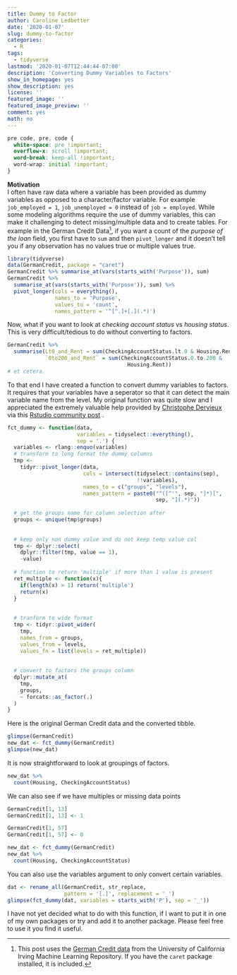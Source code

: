 ```yaml
---
title: Dummy to Factor
author: Caroline Ledbetter
date: '2020-01-07'
slug: dummy-to-factor
categories:
  - R
tags:
  - tidyverse
lastmod: '2020-01-07T12:44:44-07:00'
description: 'Converting Dummy Variables to Factors'
show_in_homepage: yes
show_description: yes
license: ''
featured_image: ''
featured_image_preview: ''
comment: yes
math: no
---
```


```css
pre code, pre, code {
  white-space: pre !important;
  overflow-x: scroll !important;
  word-break: keep-all !important;
  word-wrap: initial !important;
}
```

**Motivation**  
I often have raw data where a variable has been provided as dummy variables 
as opposed to a character/factor variable. For example `job_employed = 1`, 
`job_unemployed = 0` instead of `job = employed`. While some modeling 
algorithms require the use of dummy variables, this can make it challenging 
to detect missing/multiple data and to create tables. For example in the German 
Credit Data[^1], if you want a count of the *purpose of the loan* field, 
you first
have to `sum` and then `pivot_longer` and it doesn't tell you if any 
observation
has no values true or multiple values true.

```r
library(tidyverse)
data(GermanCredit, package = "caret")
GermanCredit %>% summarise_at(vars(starts_with('Purpose')), sum)
GermanCredit %>% 
  summarise_at(vars(starts_with('Purpose')), sum) %>% 
  pivot_longer(cols = everything(), 
               names_to = 'Purpose', 
               values_to = 'count', 
               names_pattern = '^[^.]+[.](.*)')
```

Now, what if you want to look at *checking account status* vs 
*housing status*. This 
is very difficult/tedious to do without converting to factors. 

```r
GermanCredit %>% 
  summarise(Lt0_and_Rent = sum(CheckingAccountStatus.lt.0 & Housing.Rent), 
            `0to200_and_Rent` = sum(CheckingAccountStatus.0.to.200 & 
                                      Housing.Rent))
# et cetera.

```

To that end I have created a function to convert dummy variables to factors. 
It requires that your variables have a seperator so that it can detect the 
main variable name from the level. 
My original function was quite slow and I appreciated the extremely valuable
help provided by 
[Christophe Dervieux](https://community.rstudio.com/u/cderv/summary) via 
this 
[Rstudio community post](https://community.rstudio.com/t/convert-dummy-variables-to-factors/48356)
.

```r
fct_dummy <- function(data, 
                      variables = tidyselect::everything(), 
                      sep = '.') {
  variables <- rlang::enquo(variables)
  # transform to long format the dummy columns
  tmp <- 
    tidyr::pivot_longer(data, 
                        cols = intersect(tidyselect::contains(sep),  
                                         !!variables),
                        names_to = c("groups", "levels"),
                        names_pattern = paste0("^([^'", sep, "]*)[", 
                                               sep, "](.*)"))
  
  # get the groups name for column selection after
  groups <- unique(tmp$groups)
  
  
  # keep only non dummy value and do not keep temp value col
  tmp <- dplyr::select(
    dplyr::filter(tmp, value == 1),
    -value)
  
  # function to return 'multiple' if more than 1 value is present
  ret_multiple <- function(x){
    if(length(x) > 1) return('multiple')
    return(x)
  }
  
  
  # tranform to wide format   
  tmp <- tidyr::pivot_wider(
    tmp,
    names_from = groups, 
    values_from = levels, 
    values_fn = list(levels = ret_multiple))
  
  
  # convert to factors the groups column
  dplyr::mutate_at(
    tmp,
    groups,
    ~ forcats::as_factor(.)
  )
}
```


Here is the original German Credit data and the converted tibble. 
```r
glimpse(GermanCredit)
new_dat <- fct_dummy(GermanCredit)
glimpse(new_dat)

```


It is now straightforward to look at groupings of factors. 

```r
new_dat %>% 
  count(Housing, CheckingAccountStatus)
```

We can also see if we have multiples or missing data points
```r
GermanCredit[1, 13]
GermanCredit[1, 13] <- 1
```

```r
GermanCredit[1, 57] 
GermanCredit[1, 57] <- 0
```

```r
new_dat <- fct_dummy(GermanCredit)
new_dat %>% 
  count(Housing, CheckingAccountStatus)
```

You can also use the variables argument to only convert certain variables. 
```r
dat <- rename_all(GermanCredit, str_replace, 
                  pattern = '[.]', replacement = '_')
glimpse(fct_dummy(dat, variables = starts_with('P'), sep = '_'))

```


I have not yet decided what to do with this function, if I want to put it in 
one of my own packages or try and add it to another package. Please feel free 
to use it you find it useful. 


[^1]: This post uses the 
[German Credit data](http://archive.ics.uci.edu/ml/datasets/Statlog+(German+Credit+Data)) 
from the University of California Irving Machine Learning Repository. If you 
have the `caret` package installed, it is included. 
